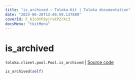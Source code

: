 ```yaml
---
title: "is_archived — Toloka-Kit | Toloka documentation"
date: "2023-06-20T13:46:59.137880"
coverId: F_bIcOYF9yjrxkPZrXc3
docsMenu: "tkitMenu"
---
```


# is_archived

`toloka.client.pool.Pool.is_archived` | [Source code](https://github.com/Toloka/toloka-kit/blob/v1.2.0/src/client/pool/__init__.py#L254)

```python
is_archived(self)
```